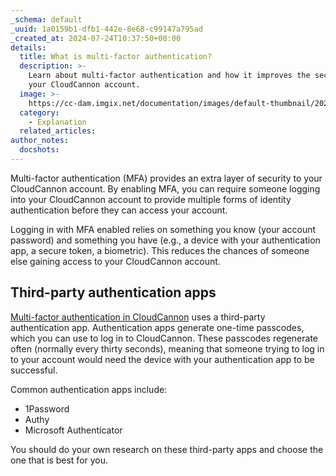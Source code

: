 ```yaml
---
_schema: default
_uuid: 1a0159b1-dfb1-442e-8e68-c99147a795ad
_created_at: 2024-07-24T10:37:50+00:00
details:
  title: What is multi-factor authentication?
  description: >-
    Learn about multi-factor authentication and how it improves the security of
    your CloudCannon account.
  image: >-
    https://cc-dam.imgix.net/documentation/images/default-thumbnail/2023-Q4/CloudCannon-Documentation-Thumbnail.png
  category:
    - Explanation
  related_articles:
author_notes:
  docshots:
---
```

Multi-factor authentication (MFA) provides an extra layer of security to your CloudCannon account. By enabling MFA, you can require someone logging into your CloudCannon account to provide multiple forms of identity authentication before they can access your account.

Logging in with MFA enabled relies on something you know (your account password) and something you have (e.g., a device with your authentication app, a secure token, a biometric). This reduces the chances of someone else gaining access to your CloudCannon account.

## Third-party authentication apps

[Multi-factor authentication in CloudCannon](/documentation/articles/enable-multi-factor-authentication/) uses a third-party authentication app. Authentication apps generate one-time passcodes, which you can use to log in to CloudCannon. These passcodes regenerate often (normally every thirty seconds), meaning that someone trying to log in to your account would need the device with your authentication app to be successful.

Common authentication apps include:

* 1Password
* Authy
* Microsoft Authenticator

You should do your own research on these third-party apps and choose the one that is best for you.